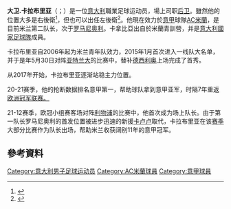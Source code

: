 {{noteTA|G1=足球|G2=意甲
|T=zh-hans:达维德·卡拉布里亚;zh-hk:大衛·卡拿比亞;zh-tw:大衛·卡拉布里亞;
|1=zh-hans:卡拉布里亚;zh-hk:卡拿比亞;zh-tw:卡拉布里亞;
}}
{{Infobox football biography
| name           = 大衛·卡拿比亞<br>Davide Calabria
| image          = Calabria 1 Milan 2022.jpg
| image_size     = 
| caption        = 
| fullname       = Davide Calabria
| birth_date     = {{Birth date and age|1996|12|6|df=y}}
| birth_place    = {{ITA}}[[布雷西亞|布雷西亞]]
| height         = {{height|m=1.77}}
| position       = [[後衛_(足球)|右後衛/左後衛]]
| currentclub    = [[AC米蘭|AC米蘭]]
| clubnumber     = 2
| youthyears1    = 2001–2006          
| youthclubs1    = Virtus Adrense
| youthyears2    = 2006–2015          
| youthclubs2    = [[AC米蘭|AC米蘭]]
| years1         = 2015–     
| caps1          = 107
| goals1         = 5
| clubs1         = [[AC米蘭|AC米蘭]]
| nationalyears1 = 2013
| nationalcaps1  = 9
| nationalgoals1 = 0
| nationalteam1  = [[意大利17歲以下國家足球隊|意大利U17]]
| nationalyears2 = 2013
| nationalcaps2  = 1
| nationalgoals2 = 0
| nationalteam2  = [[意大利18歲以下國家足球隊|意大利U18]]
| nationalyears3 = 2014–2015
| nationalcaps3  = 12
| nationalgoals3 = 1
| nationalteam3  = [[意大利19歲以下國家足球隊|意大利U19]]
| nationalyears4 = 2015
| nationalcaps4  = 2
| nationalgoals4 = 0
| nationalteam4  = [[意大利20歲以下國家足球隊|意大利U20]]
| nationalyears5 = 2015–     
| nationalcaps5  = 7
| nationalgoals5 = 0 
| nationalteam5  = [[意大利21歲以下國家足球隊|意大利U21]]
| nationalteam6 = [[意大利國家足球隊|意大利]]
| nationalyears6 = 2020–
| nationalcaps6= 6
| nationalgoals6= 0
| totalcaps      = 
| totalgoals     = 
| club-update    = 2017年5月30日
| nationalteam-update = 2022年6月7日
}}
'''大卫.卡拉布里亚'''（{{lang-it|'''Davide Calabria'''}}；{{bd|1996年|12月6日}}）是一位[[意大利|意大利]]職業足球运动员，場上司职[[後衛_(足球)|后卫]]。雖然他的位置大多是右後衛<ref name=SW>{{Soccerway|davide-calabria/289810}}</ref>，但也可以出任左後衛<ref>{{cite web|url=http://bleacherreport.com/articles/2664997-davide-calabria-is-ready-to-take-ignazio-abates-spot-at-right-back-for-ac-milan|title=Davide Calabria Is Ready to Take Ignazio Abate's Spot at Right-Back for AC Milan|author=Blair Newman|publisher=Bleacher Report|date=22 September 2016|accessdate=1 December 2016|archive-date=2019-12-06|archive-url=https://web.archive.org/web/20191206175649/https://bleacherreport.com/articles/2664997-davide-calabria-is-ready-to-take-ignazio-abates-spot-at-right-back-for-ac-milan|dead-url=no}}</ref>。他現在效力於[[意大利足球甲級聯賽|意甲]]球隊[[AC米蘭足球俱樂部|AC米蘭]]，是目前米兰第二队长，次于[[阿萊西奧·羅馬尼奧利|罗马尼奥利]]。卡拿比亞出自於米蘭青訓營，并是[[意大利國家足球隊|意大利國家足球隊]]成員。

卡拉布里亚自2006年起为米兰青年队效力，2015年1月首次进入一线队大名单，并于是年5月30日对阵[[亚特兰大队|亚特兰大]]的比赛中，替补[[马蒂亚·德西利奥|德西利奥]]上场完成了首秀。

从2017年开始，卡拉布里亚逐渐站稳主力位置。

20-21赛季，他的抢断数据排名意甲第一，帮助球队拿到意甲亚军，时隔7年重返[[欧洲冠军联赛|欧洲冠军联赛。]]

21-12赛季，欧冠小组赛客场对阵[[利物浦足球俱乐部|利物浦]]的比赛中，他首次成为场上队长。由于第一队长罗马尼奥利的首发位置被进步迅速的新援[[皮埃尔·卡卢卢|卡卢卢]]取代，卡拉布里亚在该[[2021年至2022年意大利足球甲级联赛|赛季]]大部分比赛作为队长出场，帮助米兰收获阔别11年的意甲冠军。

==參考資料==
{{Reflist}}

{{AC米兰球员名单}}

{{DEFAULTSORT:Calabria, Davide}}
[[Category:意大利男子足球运动员|Category:意大利男子足球运动员]]
[[Category:AC米蘭球員|Category:AC米蘭球員]]
[[Category:意甲球員|Category:意甲球員]]